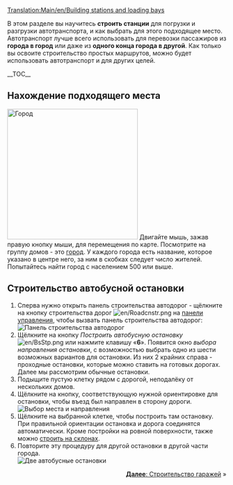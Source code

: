 {{ru/Необходимо сделать|поправить ссылки после перевода соответствующих страниц, поменять картинки}}
[[Translation:Main/en/Building stations and loading bays]]{{ru/Учебник}}

В этом разделе вы научитесь '''строить станции''' для погрузки и разгрузки автотранспорта, и как выбрать для этого подходящее место. Автотранспорт лучше всего использовать для перевозки пассажиров из '''города в город''' или даже из '''одного конца города в другой'''. Как только вы освоите строительство простых маршрутов, можно будет использовать автотранспорт и для других целей. 

__TOC__

==Нахождение подходящего места==
[[File:en/Tutorial bus 1.png|thumb|300px|left|Город]]
Двигайте мышь, зажав правую кнопку мыши, для перемещения по карте. Посмотрите на группу домов - это [[Main/ru/Город|город]]. У каждого города есть название, которое указано в центре него, за ним в скобках следует число жителей. Попытайтесь найти город с населением 500 или выше.
<br clear="left" />

==Строительство автобусной остановки==
# Сперва нужно открыть панель строительства автодорог - щёлкните на кнопку строительства дорог [[File:en/Roadcnstr.png]] на [[Main/en/Интерфейс игры/Ru#Панель управления|панели управления]], чтобы вызвать панель строительства автодорог:<br/>[[File:en/Road constructionnew.png|none|frame|Панель строительства автодорог]]
# Щёлкните на кнопку ''Построить автобусную остановку'' [[File:en/BsStp.png]] или нажмите клавишу «'''6'''». Появится окно ''выбора направления остановки'', с возможностью выбрать одно из шести возможных вариантов для остановки. Из них 2 крайних справа - проходные остановки, которые можно ставить на готовых дорогах. Далее мы рассмотрим обычные остановки.
# Подыщите пустую клетку рядом с дорогой, неподалёку от нескольких домов.
# Щёлкните на кнопку, соответствующую нужной ориентировке для остановки, чтобы въезд был направлен в сторону дороги.<br/>[[File:en/Tutorial bus 2.png|frame|none|Выбор места и направления]]
# Щёлкните на выбранной клетке, чтобы построить там остановку. При правильной ориентации остановка и дорога соединятся автоматически. Кроме постройки на ровной поверхности, также можно [[Main/ru/Строить на склонах|строить на склонах]].
# Повторите эту процедуру для другой остановки в другой части города.<br/>[[File:en/Tutorial bus 3.png|frame|none|Две автобусные остановки]]

<span style="float: right">[[Main/ru/Строительство гаражей|'''Далее''': Строительство гаражей]] &raquo;</span>